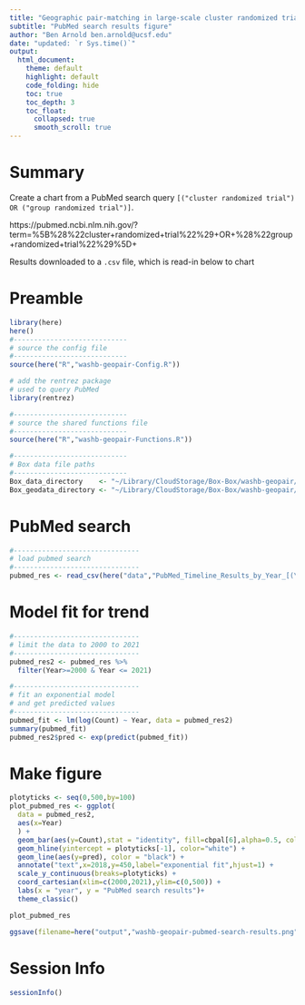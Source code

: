 ```yaml
---
title: "Geographic pair-matching in large-scale cluster randomized trials"
subtitle: "PubMed search results figure"
author: "Ben Arnold ben.arnold@ucsf.edu"
date: "updated: `r Sys.time()`"
output: 
  html_document:
    theme: default
    highlight: default
    code_folding: hide
    toc: true
    toc_depth: 3
    toc_float:
      collapsed: true
      smooth_scroll: true
---
```


# Summary

Create a chart from a PubMed search query `[("cluster randomized trial") OR ("group randomized trial")]`.

https://pubmed.ncbi.nlm.nih.gov/?term=%5B%28%22cluster+randomized+trial%22%29+OR+%28%22group+randomized+trial%22%29%5D+ 

Results downloaded to a `.csv` file, which is read-in below to chart

# Preamble

```r
library(here)
here()
#----------------------------
# source the config file
#----------------------------
source(here("R","washb-geopair-Config.R"))

# add the rentrez package
# used to query PubMed
library(rentrez)

#----------------------------
# source the shared functions file
#----------------------------
source(here("R","washb-geopair-Functions.R"))

#----------------------------
# Box data file paths
#----------------------------
Box_data_directory    <- "~/Library/CloudStorage/Box-Box/washb-geopair/data/final/"
Box_geodata_directory <- "~/Library/CloudStorage/Box-Box/washb-geopair/data/geodata/"


```

# PubMed search

```r
#-------------------------------
# load pubmed search 
#-------------------------------
pubmed_res <- read_csv(here("data","PubMed_Timeline_Results_by_Year_[(\"cluster randomized trial\") OR (\"group randomized trial\")].csv"), skip = 1) 
```

# Model fit for trend

```r
#-------------------------------
# limit the data to 2000 to 2021
#-------------------------------
pubmed_res2 <- pubmed_res %>% 
  filter(Year>=2000 & Year <= 2021)

#-------------------------------
# fit an exponential model
# and get predicted values
#-------------------------------
pubmed_fit <- lm(log(Count) ~ Year, data = pubmed_res2)
summary(pubmed_fit)
pubmed_res2$pred <- exp(predict(pubmed_fit))

```

# Make figure

```r
plotyticks <- seq(0,500,by=100)
plot_pubmed_res <- ggplot(
  data = pubmed_res2,
  aes(x=Year)
  ) +
  geom_bar(aes(y=Count),stat = "identity", fill=cbpal[6],alpha=0.5, color = NA) + 
  geom_hline(yintercept = plotyticks[-1], color="white") +
  geom_line(aes(y=pred), color = "black") + 
  annotate("text",x=2018,y=450,label="exponential fit",hjust=1) +
  scale_y_continuous(breaks=plotyticks) +
  coord_cartesian(xlim=c(2000,2021),ylim=c(0,500)) +
  labs(x = "year", y = "PubMed search results")+
  theme_classic()

plot_pubmed_res

ggsave(filename=here("output","washb-geopair-pubmed-search-results.png"),plot = plot_pubmed_res,device="png",width=4,height=4)
```

# Session Info
```r
sessionInfo()
```


